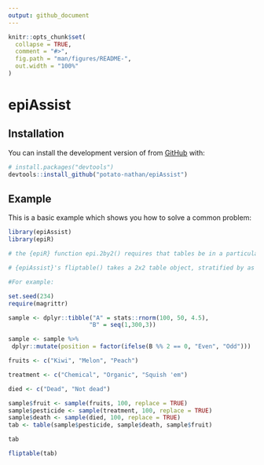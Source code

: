 ```yaml
---
output: github_document
---
```


<!-- README.md is generated from README.Rmd. Please edit that file -->

```r
knitr::opts_chunk$set(
  collapse = TRUE,
  comment = "#>",
  fig.path = "man/figures/README-",
  out.width = "100%"
)
```

# epiAssist

<!-- badges: start -->
<!-- badges: end -->

## Installation

You can install the development version of from [GitHub](https://github.com/) with:

``` r
# install.packages("devtools")
devtools::install_github("potato-nathan/epiAssist")
```
## Example

This is a basic example which shows you how to solve a common problem:

```r
library(epiAssist)
library(epiR)

# the {epiR} function epi.2by2() requires that tables be in a particular orientation in order to provide proper output. Essentially, it needs to be able to identify what's an exposure, and what's an outcome (and their opposites).

# {epiAssist}'s fliptable() takes a 2x2 table object, stratified by as many levels as your heart desires, and flips it. This is done assuming that you have coded your variables to be factors, and that the referent variable is always at factor level 0.

#For example:

set.seed(234)
require(magrittr)

sample <- dplyr::tibble("A" = stats::rnorm(100, 50, 4.5),
                       "B" = seq(1,300,3))

sample <- sample %>%
 dplyr::mutate(position = factor(ifelse(B %% 2 == 0, "Even", "Odd")))

fruits <- c("Kiwi", "Melon", "Peach")

treatment <- c("Chemical", "Organic", "Squish 'em")

died <- c("Dead", "Not dead")

sample$fruit <- sample(fruits, 100, replace = TRUE)
sample$pesticide <- sample(treatment, 100, replace = TRUE)
sample$death <- sample(died, 100, replace = TRUE)
tab <- table(sample$pesticide, sample$death, sample$fruit)

tab

fliptable(tab)
```

